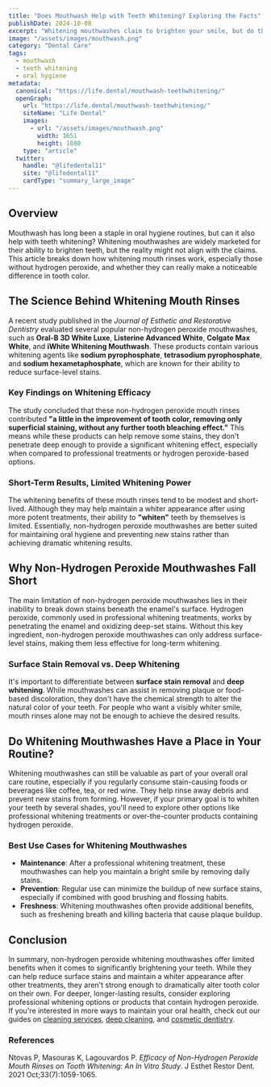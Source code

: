 ```yaml
---
title: "Does Mouthwash Help with Teeth Whitening? Exploring the Facts"
publishDate: 2024-10-08
excerpt: "Whitening mouthwashes claim to brighten your smile, but do they really work? This guide explores how effective mouth rinses are at improving tooth color and why hydrogen peroxide-free formulas may not deliver long-lasting results."
image: "/assets/images/mouthwash.png"
category: "Dental Care"
tags:
  - mouthwash
  - teeth whitening
  - oral hygiene
metadata:
  canonical: "https://life.dental/mouthwash-teethwhitening/"
  openGraph:
    url: "https://life.dental/mouthwash-teethwhitening/"
    siteName: "Life Dental"
    images:
      - url: "/assets/images/mouthwash.png"
        width: 1651
        height: 1080
    type: "article"
  twitter:
    handle: "@lifedental11"
    site: "@lifedental11"
    cardType: "summary_large_image"
---
```


## Overview

Mouthwash has long been a staple in oral hygiene routines, but can it also help with teeth whitening? Whitening mouthwashes are widely marketed for their ability to brighten teeth, but the reality might not align with the claims. This article breaks down how whitening mouth rinses work, especially those without hydrogen peroxide, and whether they can really make a noticeable difference in tooth color.

## The Science Behind Whitening Mouth Rinses

A recent study published in the *Journal of Esthetic and Restorative Dentistry* evaluated several popular non-hydrogen peroxide mouthwashes, such as **Oral-B 3D White Luxe**, **Listerine Advanced White**, **Colgate Max White**, and **iWhite Whitening Mouthwash**. These products contain various whitening agents like **sodium pyrophosphate**, **tetrasodium pyrophosphate**, and **sodium hexametaphosphate**, which are known for their ability to reduce surface-level stains.

### Key Findings on Whitening Efficacy

The study concluded that these non-hydrogen peroxide mouth rinses contributed **"a little in the improvement of tooth color, removing only superficial staining, without any further tooth bleaching effect."** This means while these products can help remove some stains, they don't penetrate deep enough to provide a significant whitening effect, especially when compared to professional treatments or hydrogen peroxide-based options.

### Short-Term Results, Limited Whitening Power

The whitening benefits of these mouth rinses tend to be modest and short-lived. Although they may help maintain a whiter appearance after using more potent treatments, their ability to **"whiten"** teeth by themselves is limited. Essentially, non-hydrogen peroxide mouthwashes are better suited for maintaining oral hygiene and preventing new stains rather than achieving dramatic whitening results.

## Why Non-Hydrogen Peroxide Mouthwashes Fall Short

The main limitation of non-hydrogen peroxide mouthwashes lies in their inability to break down stains beneath the enamel's surface. Hydrogen peroxide, commonly used in professional whitening treatments, works by penetrating the enamel and oxidizing deep-set stains. Without this key ingredient, non-hydrogen peroxide mouthwashes can only address surface-level stains, making them less effective for long-term whitening.

### Surface Stain Removal vs. Deep Whitening

It's important to differentiate between **surface stain removal** and **deep whitening**. While mouthwashes can assist in removing plaque or food-based discoloration, they don't have the chemical strength to alter the natural color of your teeth. For people who want a visibly whiter smile, mouth rinses alone may not be enough to achieve the desired results.

## Do Whitening Mouthwashes Have a Place in Your Routine?

Whitening mouthwashes can still be valuable as part of your overall oral care routine, especially if you regularly consume stain-causing foods or beverages like coffee, tea, or red wine. They help rinse away debris and prevent new stains from forming. However, if your primary goal is to whiten your teeth by several shades, you'll need to explore other options like professional whitening treatments or over-the-counter products containing hydrogen peroxide.

### Best Use Cases for Whitening Mouthwashes

- **Maintenance**: After a professional whitening treatment, these mouthwashes can help you maintain a bright smile by removing daily stains.
- **Prevention**: Regular use can minimize the buildup of new surface stains, especially if combined with good brushing and flossing habits.
- **Freshness**: Whitening mouthwashes often provide additional benefits, such as freshening breath and killing bacteria that cause plaque buildup.

## Conclusion

In summary, non-hydrogen peroxide whitening mouthwashes offer limited benefits when it comes to significantly brightening your teeth. While they can help reduce surface stains and maintain a whiter appearance after other treatments, they aren't strong enough to dramatically alter tooth color on their own. For deeper, longer-lasting results, consider exploring professional whitening options or products that contain hydrogen peroxide.
If you're interested in more ways to maintain your oral health, check out our guides on [cleaning services](https://life.dental/cleaning), [deep cleaning](https://life.dental/deepcleaning), and [cosmetic dentistry](https://life.dental/cosmetic).



### References

Ntovas P, Masouras K, Lagouvardos P. *Efficacy of Non-Hydrogen Peroxide Mouth Rinses on Tooth Whitening: An In Vitro Study*. J Esthet Restor Dent. 2021 Oct;33(7):1059-1065.
